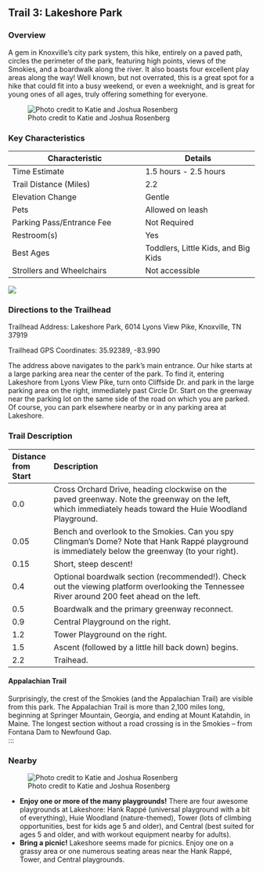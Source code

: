## Trail 3: Lakeshore Park

### Overview

A gem in Knoxville's city park system, this hike, entirely on a paved path, circles the perimeter of the park, featuring high points, views of the Smokies, and a boardwalk along the river. It also boasts four excellent play areas along the way! Well known, but not overrated, this is a great spot for a hike that could fit into a busy weekend, or even a weeknight, and is great for young ones of all ages, truly offering something for everyone.

![Photo credit to Katie and Joshua Rosenberg](img/lakeshore-new.jpeg)

### Key Characteristics

| **Characteristic**        | **Details**           |
|---------------------------|-----------------------|
| Time Estimate             | 1.5 hours - 2.5 hours |
| Trail Distance (Miles)    | 2.2                   |
| Elevation Change          | Gentle                |
| Pets                      | Allowed on leash      |
| Parking Pass/Entrance Fee | Not Required          |
| Restroom(s)               | Yes                   |
| Best Ages                 | Toddlers, Little Kids, and Big Kids                      |
| Strollers and Wheelchairs | Not accessible                    |

![](maps/trail-03-map.jpeg)

### Directions to the Trailhead

Trailhead Address: Lakeshore Park, 6014 Lyons View Pike, Knoxville, TN 37919

Trailhead GPS Coordinates: 35.92389, -83.990

The address above navigates to the park's main entrance. Our hike starts at a large parking area near the center of the park. To find it, entering Lakeshore from Lyons View Pike, turn onto Cliffside Dr. and park in the large parking area on the right, immediately past Circle Dr. Start on the greenway near the parking lot on the same side of the road on which you are parked. Of course, you can park elsewhere nearby or in any parking area at Lakeshore.

### Trail Description

| Distance from Start | Description                                                                                                                                               |
|:--------------------|:----------------------------------------------------------------------------------------------------------------------------------------------------------|
| 0.0                 | Cross Orchard Drive, heading clockwise on the paved greenway. Note the greenway on the left, which immediately heads toward the Huie Woodland Playground. |
| 0.05                | Bench and overlook to the Smokies. Can you spy Clingman's Dome? Note that Hank Rappé playground is immediately below the greenway (to your right).        |
| 0.15                | Short, steep descent!                                                                                                                                     |
| 0.4                 | Optional boardwalk section (recommended!). Check out the viewing platform overlooking the Tennessee River around 200 feet ahead on the left.              |
| 0.5                 | Boardwalk and the primary greenway reconnect.                                                                                                             |
| 0.9                 | Central Playground on the right.                                                                                                                          |
| 1.2                 | Tower Playground on the right.                                                                                                                            |
| 1.5                 | Ascent (followed by a little hill back down) begins.                                                                                                      |
| 2.2                 | Traihead.                                                                                                                                                 |

#### Appalachian Trail

Surprisingly, the crest of the Smokies (and the Appalachian Trail) are visible from this park. The Appalachian Trail is more than 2,100 miles long, beginning at Springer Mountain, Georgia, and ending at Mount Katahdin, in Maine. The longest section without a road crossing is in the Smokies – from Fontana Dam to Newfound Gap.\
:::

### Nearby

![Photo credit to Katie and Joshua Rosenberg](img/huie.jpg)

-   **Enjoy one or more of the many playgrounds!** There are four awesome playgrounds at Lakeshore: Hank Rappé (universal playground with a bit of everything), Huie Woodland (nature-themed), Tower (lots of climbing opportunities, best for kids age 5 and older), and Central (best suited for ages 5 and older, and with workout equipment nearby for adults).
-   **Bring a picnic!** Lakeshore seems made for picnics. Enjoy one on a grassy area or one numerous seating areas near the Hank Rappé, Tower, and Central playgrounds.
